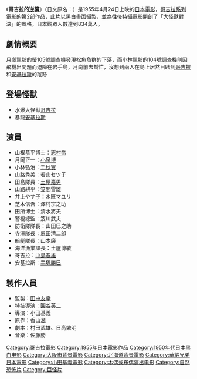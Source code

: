 {{Infobox Film
| name               = 哥吉拉的逆襲
| original_name      = ゴジラの逆襲
| image              = Gojira no gyakushu poster.jpg
| caption            = 
| director           = 小田基義
| producer           = [[田中友幸|田中友幸]]
| writer             = 村田武雄、日高繁明
| starring           = 
| music              = 佐藤勝
| narrator           = 
| cinematography     = 
| editing            = 
| production_company = [[東寶電影公司|東寶]]
| distributor        = 
| released           = {{JPN}}1955年4月24日<br>{{TWN}}1955年12月19日
| runtime            = 82分鐘
| country            = {{JPN}}
| language           = 日語
| budget             = 
| gross              = 1億7000萬[[日幣|日幣]]
| preceded_by        = [[哥吉拉_(1954)|哥吉拉]]
| followed_by        = [[金剛對哥吉拉|金剛對哥吉拉]]
| website            = 
| amg_id             = 
| imdb_id            = 
| cn_name            = 
| hk_name            = 
| tw_name            = 無敵怪獸
}}
《'''哥吉拉的逆襲'''》（日文原名：{{lang|ja|'''ゴジラの逆襲'''}}）是1955年4月24日上映的[[日本|日本]][[電影|電影]]，[[哥吉拉系列電影|哥吉拉系列電影]]的第2部作品，此片以黑白畫面攝製，並為往後[[特攝|特攝]]電影開創了「大怪獸對決」的風格，日本觀眾人數達到834萬人。

== 劇情概要 ==
月崗駕駛的螢105號調查機發現松魚魚群的下落，而小林駕駛的104號調查機則因飛機出問題而迫降在岩手島，月崗前去幫忙，沒想到兩人在島上居然目睹到[[哥吉拉|哥吉拉]]和[[安基拉斯|安基拉斯]]的蹤跡

== 登場怪獸 ==
*水爆大怪獸[[哥吉拉|哥吉拉]]
*暴龍[[安基拉斯|安基拉斯]]

== 演員 ==
* 山根恭平博士：[[志村喬|志村喬]]
* 月岡正一：[[小泉博|小泉博]]
* 小林弘治：[[千秋實|千秋實]]
* 山路秀美：若山セツ子
* 田島隊員：[[土屋嘉男|土屋嘉男]]
* 山路耕平：笠間雪雄
* 井上やす子：木匠マユリ
* 芝木信吾：澤村宗之助
* 田所博士：清水將夫
* 警視總監：笈川武夫
* 防衛隊隊長：山田巳之助
* 寺澤隊長：恩田清二郎
* 船艇隊長：山本廉
* 海洋漁業課長：土屋博敏
* 哥吉拉：[[中島春雄|中島春雄]]
* 安基拉斯：[[手塚勝巳|手塚勝巳]]

== 製作人員 ==
* 監製：[[田中友幸|田中友幸]]
* 特技導演：[[圓谷英二|圓谷英二]]
* 導演：小田基義
* 原作：香山滋
* 劇本：村田武雄、日高繁明
* 音樂：佐藤勝

{{Godzilla}}
{{小田基義監督作品}}
{{Japanese film-stub}}
{{DEFAULTSORT:Gojira no gyakusyuu}}
[[Category:哥吉拉電影|Category:哥吉拉電影]]
[[Category:1955年日本電影作品|Category:1955年日本電影作品]]
[[Category:1950年代日本黑白电影|Category:1950年代日本黑白电影]]
[[Category:大阪市背景電影|Category:大阪市背景電影]]
[[Category:北海道背景電影|Category:北海道背景電影]]
[[Category:華納兄弟日本電影|Category:華納兄弟日本電影]]
[[Category:小田基義電影|Category:小田基義電影]]
[[Category:木偶或布偶演出电影|Category:木偶或布偶演出电影]]
[[Category:自然恐怖片|Category:自然恐怖片]]
[[Category:巨怪片|Category:巨怪片]]